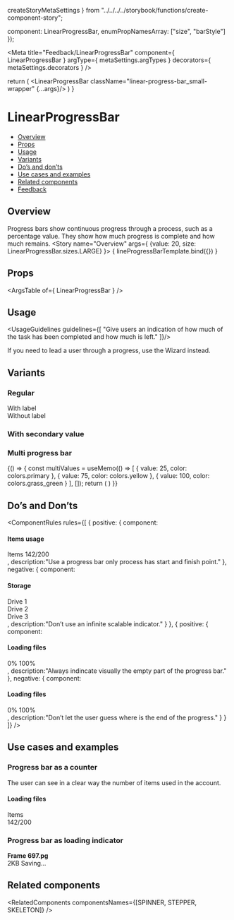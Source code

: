   createStoryMetaSettings
} from "../../../../storybook/functions/create-component-story";

  component: LinearProgressBar,
  enumPropNamesArray: ["size", "barStyle"]
});

<Meta
  title="Feedback/LinearProgressBar"
  component={ LinearProgressBar }
  argType={ metaSettings.argTypes }
  decorators={ metaSettings.decorators }
/>

<!--- Component template -->

  return (
    <LinearProgressBar className="linear-progress-bar_small-wrapper" {...args}/>
  )
} 

<!--- Component documentation -->

# LinearProgressBar
- [Overview](#overview)
- [Props](#props)
- [Usage](#usage)
- [Variants](#variants)
- [Do’s and don’ts](#dos-and-donts)
- [Use cases and examples](#use-cases-and-examples)
- [Related components](#related-components)
- [Feedback](#feedback)

## Overview
Progress bars show continuous progress through a process, such as a percentage value. They show how much progress is complete and how much remains.
<Canvas>
  <Story name="Overview"
         args={ {value: 20, size: LinearProgressBar.sizes.LARGE} }>
    { lineProgressBarTemplate.bind({}) }
  </Story>
</Canvas>

## Props
<ArgsTable of={ LinearProgressBar } />

## Usage
<UsageGuidelines guidelines={[
  "Give users an indication of how much of the task has been completed and how much is left."
]}/>

<Tip>If you need to lead a user through a progress, use the <Link href="/?path=/docs/navigation-wizard--overview" size={Link.sizes.SMALL} withoutSpacing>Wizard</Link> instead.</Tip>

## Variants
### Regular
<Canvas>
  <Story name="Regular">
    <div className="linear-progress-bar_column">
      <div className="linear-progress-bar_block">
        <LinearProgressBar className="linear-progress-bar_small-wrapper" indicateProgress value={30} size={LinearProgressBar.sizes.LARGE} />
        With label
      </div>
      <div className="linear-progress-bar_block">
        <LinearProgressBar className="linear-progress-bar_small-wrapper" value={30} size={LinearProgressBar.sizes.LARGE} />
        Without label
      </div>
    </div>
  </Story>
</Canvas>

### With secondary value
<Canvas>
  <Story name="With secondary value">
    <LinearProgressBar className="linear-progress-bar_small-wrapper" value={50} indicateProgress valueSecondary={65} size={LinearProgressBar.sizes.LARGE} />
  </Story>
</Canvas>

### Multi progress bar
<Canvas>
  <Story name="Multi progress bar">
    {() => {
      const multiValues = useMemo(() => [
        { value: 25, color: colors.primary },
        { value: 75, color: colors.yellow },
        { value: 100, color: colors.grass_green }
      ], []);
      return (
        <LinearProgressBar
          className="linear-progress-bar_big-wrapper"
          value={25}
          size={LinearProgressBar.sizes.LARGE}
          indicateProgress
          multi
          multiValues={multiValues}
        />
      )
    }}
  </Story>
</Canvas>

## Do’s and Don’ts
<ComponentRules
  rules={[
    {
      positive: {
        component:
          <DialogContentContainer className="linear-progress-bar_dialog-wrapper">
            <h4>Items usage</h4>
            <div className="linear-progress-bar_inline-wrapper">
              <span>Items</span>
              <span>142/200</span>
            </div>
            <LinearProgressBar value={71} />
          </DialogContentContainer>,
        description:"Use a progress bar only process has start and finish point."
      },
      negative: {
        component:
          <DialogContentContainer className="linear-progress-bar_dialog-wrapper">
            <h4>Storage</h4>
            <div className="linear-progress-bar_row-wrapper"><div className="linear-progress-bar_title">Drive 1</div><LinearProgressBar className="linear-progress-bar_without-bg" value={88} /></div>
            <div className="linear-progress-bar_row-wrapper"><div className="linear-progress-bar_title">Drive 2</div><LinearProgressBar className="linear-progress-bar_without-bg" value={46} /></div>
            <div className="linear-progress-bar_row-wrapper"><div className="linear-progress-bar_title">Drive 3</div><LinearProgressBar className="linear-progress-bar_without-bg" value={72} /></div>
          </DialogContentContainer>,
        description:"Don’t use an infinite scalable indicator."
      }
    },
    {
      positive: {
        component:
          <DialogContentContainer className="linear-progress-bar_dialog-wrapper">
            <h4>Loading files</h4>
            <div className="linear-progress-bar_inline-wrapper">
              <span>0%</span>
              <span>100%</span>
            </div>
            <LinearProgressBar value={50} />
          </DialogContentContainer>,
        description:"Always indincate visually the empty part of the progress bar."
      },
      negative: {
        component:
          <DialogContentContainer className="linear-progress-bar_dialog-wrapper">
            <h4>Loading files</h4>
            <div className="linear-progress-bar_inline-wrapper">
              <span>0%</span>
              <span>100%</span>
            </div>
            <LinearProgressBar className="linear-progress-bar_without-bg" value={50} />
          </DialogContentContainer>,
        description:"Don’t let the user guess where is the end of the progress."
      }
    }
  ]}
/>

## Use cases and examples
### Progress bar as a counter
The user can see in a clear way the number of items used in the account.
<Canvas>
  <Story name="Progress bar as a counter">
    <div className="linear-progress-bar_box">
      <h4>Loading files</h4>
      <div className="linear-progress-bar_inline-wrapper">
        <div className="linear-progress-bar_icon-wrapper">Items<Icon icon={Info} /></div>
        <span>142/200</span>
      </div>
      <LinearProgressBar 
        value={71} 
        size={LinearProgressBar.sizes.LARGE} 
        barStyle={LinearProgressBar.styles.POSITIVE} 
      />
    </div>
  </Story>
</Canvas>

### Progress bar as loading indicator
<Canvas>
  <Story name="Progress bar as loading indicator">
    <div className="linear-progress-bar_box-wrapper">
      <div className="linear-progress-bar_row">
        <div className="linear-progress-bar_img" />
        <div className="linear-progress-bar_aside">
          <b>Frame 697.pg</b>
          <BreadcrumbsBar className="linear-progress-bar_breadcrumbs">
            <BreadcrumbItem text="Hadas Test" />
            <BreadcrumbItem text="Activity 6" />
          </BreadcrumbsBar>
          <div className="linear-progress-bar_inline-wrapper">
            <span>2KB</span>
            <span>Saving...</span>
          </div>
        </div>
      </div>
      <LinearProgressBar 
        value={71} 
      />
    </div>
  </Story>
</Canvas>

## Related components
<RelatedComponents componentsNames={[SPINNER, STEPPER, SKELETON]} />
